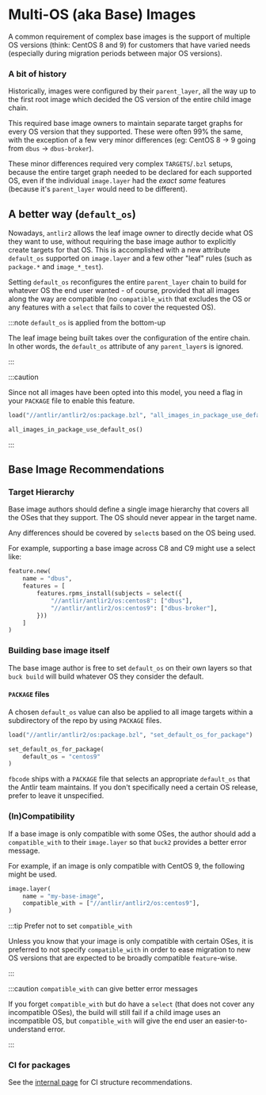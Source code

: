 
# Multi-OS (aka Base) Images

A common requirement of complex base images is the support of multiple OS
versions (think: CentOS 8 and 9) for customers that have varied needs
(especially during migration periods between major OS versions).

### A bit of history

Historically, images were configured by their `parent_layer`, all the way up to
the first root image which decided the OS version of the entire child image
chain.

This required base image owners to maintain separate target graphs for every OS
version that they supported. These were often 99% the same, with the exception
of a few very minor differences (eg: CentOS 8 -> 9 going from `dbus` ->
`dbus-broker`).

These minor differences required very complex `TARGETS`/`.bzl` setups, because
the entire target graph needed to be declared for each supported OS, even if the
individual `image.layer` had the _exact same_ features (because it's
`parent_layer` would need to be different).

## A better way (`default_os`)

Nowadays, `antlir2` allows the leaf image owner to directly decide what OS they
want to use, without requiring the base image author to explicitly create
targets for that OS. This is accomplished with a new attribute `default_os`
supported on `image.layer` and a few other "leaf" rules (such as `package.*` and
`image_*_test`).

Setting `default_os` reconfigures the entire `parent_layer` chain to build for
whatever OS the end user wanted - of course, provided that all images along the
way are compatible (no `compatible_with` that excludes the OS or any features
with a `select` that fails to cover the requested OS).

:::note `default_os` is applied from the bottom-up

The leaf image being built takes over the configuration of the entire chain. In
other words, the `default_os` attribute of any `parent_layer`s is ignored.

:::

:::caution

Since not all images have been opted into this model, you need a flag in your
`PACKAGE` file to enable this feature.

```python title="fbcode/my_team/my_image/PACKAGE"
load("//antlir/antlir2/os:package.bzl", "all_images_in_package_use_default_os")

all_images_in_package_use_default_os()
```

:::

## Base Image Recommendations

### Target Hierarchy

Base image authors should define a single image hierarchy that covers all the
OSes that they support. The OS should never appear in the target name.

Any differences should be covered by `select`s based on the OS being used.

For example, supporting a base image across C8 and C9 might use a select like:

```python
feature.new(
    name = "dbus",
    features = [
        features.rpms_install(subjects = select({
            "//antlir/antlir2/os:centos8": ["dbus"],
            "//antlir/antlir2/os:centos9": ["dbus-broker"],
        }))
    ]
)
```

### Building base image itself

The base image author is free to set `default_os` on their own layers so that
`buck build` will build whatever OS they consider the default.

#### `PACKAGE` files

A chosen `default_os` value can also be applied to all image targets within a
subdirectory of the repo by using `PACKAGE` files.

```python title="fbcode/my_team/my_image/PACKAGE"
load("//antlir/antlir2/os:package.bzl", "set_default_os_for_package")

set_default_os_for_package(
    default_os = "centos9"
)
```

<FbInternalOnly>
<Admonition type="tip" title="This is often unnecessary">
<p>
<code>fbcode</code> ships with a <code>PACKAGE</code> file that selects an
appropriate <code>default_os</code> that the Antlir team maintains. If you don't
specifically need a certain OS release, prefer to leave it unspecified.
</p>
</Admonition>
</FbInternalOnly>

### (In)Compatibility

If a base image is only compatible with some OSes, the author should add a
`compatible_with` to their `image.layer` so that `buck2` provides a better error
message.

For example, if an image is only compatible with CentOS 9, the following might
be used.

```python title="fbcode/my_team/my_image/TARGETS"
image.layer(
    name = "my-base-image",
    compatible_with = ["//antlir/antlir2/os:centos9"],
)
```

:::tip Prefer not to set `compatible_with`

Unless you know that your image is only compatible with certain OSes, it is
preferred to not specify `compatible_with` in order to ease migration to new OS
versions that are expected to be broadly compatible `feature`-wise.

:::

:::caution `compatible_with` can give better error messages

If you forget `compatible_with` but do have a `select` (that does not cover any
incompatible OSes), the build will still fail if a child image uses an
incompatible OS, but `compatible_with` will give the end user an
easier-to-understand error.

:::

### CI for packages

See the [internal page](fb/multi-os-images-ci-recommendations.md) for CI
structure recommendations.
